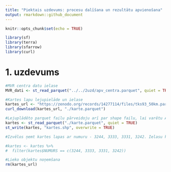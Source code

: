 ```yaml
---
title: "Piektais uzdevums: procesu dalīšana un rezultātu apvienošana"
output: rmarkdown::github_document
---
```


```r
knitr::opts_chunk$set(echo = TRUE)
```

```r
library(sf)
library(terra)
library(sfarrow)
library(curl)
```

# 1. uzdevums

```r
#MVR centra datu ielase
MVR_dati <- st_read_parquet("../../2uzd/apv_centra.parquet", quiet = TRUE)

#Kartes lapu lejupielāde un ielase
kartes_url <- "https://zenodo.org/records/14277114/files/tks93_50km.parquet?download=1"
curl_download(kartes_url, "./karte.parquet")

#Lejuplādēto parquet failu pārveidoju arī par shape failu, lai varētu ArcMap programmā apskatīties un izvēlēties 4 blakus esošas lapas
kartes <- st_read_parquet("./karte.parquet", quiet = TRUE)
st_write(kartes, "kartes.shp", overwrite = TRUE)

#Izvēlos ņemt kartes lapas ar numuru - 3244, 3333, 3331, 3242. Ielasu karti R un atlasu vajadzīgās lapas.

#kartes <- kartes %>%
#  filter(kartes$NUMURS == c(3244, 3333, 3331, 3242))

#Lieko objektu noņemšana
rm(kartes_url)
```